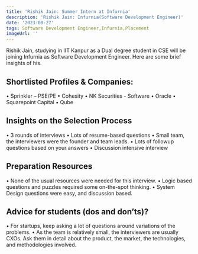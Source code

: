 ```yaml
---
title: 'Rishik Jain: Summer Intern at Infurnia'
description: 'Rishik Jain: Infurnia(Software Development Engineer)'
date: '2023-08-27'
tags: Software Development Engineer,Infurnia,Placement
imageUrl: ''
---
```


Rishik Jain, studying in IIT Kanpur as a Dual degree  student in CSE will be joining Infurnia as Software Development Engineer. Here are some brief insights of his.

## Shortlisted Profiles & Companies:
• Sprinkler – PSE/PE
• Cohesity
• NK Securities - Software
• Oracle
• Squarepoint Capital
• Qube

## Insights on the Selection Process
• 3 rounds of interviews
• Lots of resume-based questions
• Small team, the interviewers were the founder and team leads.
• Lots of followup questions based on your answers
• Discussion intensive interview

##  Preparation Resources
• None of the usual resources were needed for this interview.
• Logic based questions and puzzles required some on-the-spot thinking.
• System Design questions were easy, and discussion based.

## Advice for students (dos and don’ts)? 
• For startups, keep asking a lot of questions around variations of the problems.
• As the team is relatively small, the interviewers are usually CXOs. Ask them in detail
about the product, the market, the technologies, and methodologies involved.

